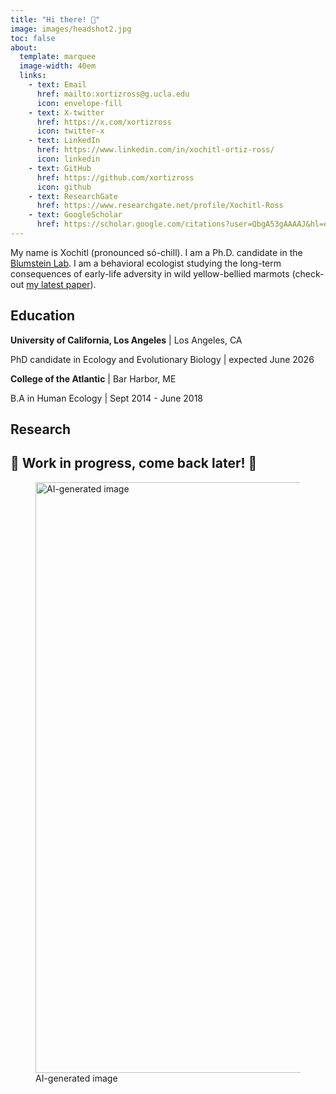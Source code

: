 ```yaml
---
title: "Hi there! 👋"
image: images/headshot2.jpg
toc: false
about:
  template: marquee
  image-width: 40em
  links:
    - text: Email
      href: mailto:xortizross@g.ucla.edu
      icon: envelope-fill
    - text: X-twitter
      href: https://x.com/xortizross
      icon: twitter-x
    - text: LinkedIn
      href: https://www.linkedin.com/in/xochitl-ortiz-ross/
      icon: linkedin
    - text: GitHub
      href: https://github.com/xortizross
      icon: github
    - text: ResearchGate
      href: https://www.researchgate.net/profile/Xochitl-Ross
    - text: GoogleScholar
      href: https://scholar.google.com/citations?user=QbgA53gAAAAJ&hl=en&oi=ao
---
```


My name is Xochitl (pronounced só-chill). I am a Ph.D. candidate in the [Blumstein Lab](https://blumsteinlab.eeb.ucla.edu). I am a behavioral ecologist studying the long-term consequences of early-life adversity in wild yellow-bellied marmots (check-out [my latest paper](https://onlinelibrary.wiley.com/doi/10.1111/ele.14485)).

## Education

**University of California, Los Angeles** \| Los Angeles, CA

PhD candidate in Ecology and Evolutionary Biology \| expected June 2026

**College of the Atlantic** \| Bar Harbor, ME

B.A in Human Ecology \| Sept 2014 - June 2018

## Research

## 🚧 Work in progress, come back later! 🚧

![AI-generated image](images/DALL·E%202024-12-04%2018.18.16%20-%20A%20whimsical%20illustration%20of%20a%20yellow-bellied%20marmot%20standing%20near%20a%20roadblock%20on%20a%20mountain%20road.%20The%20marmot%20has%20its%20characteristic%20yellowish%20belly,%20g.webp){fig-alt="An illustration featuring a yellow-bellied marmot near a roadblock in a scenic mountain environment." width="250mm"}
